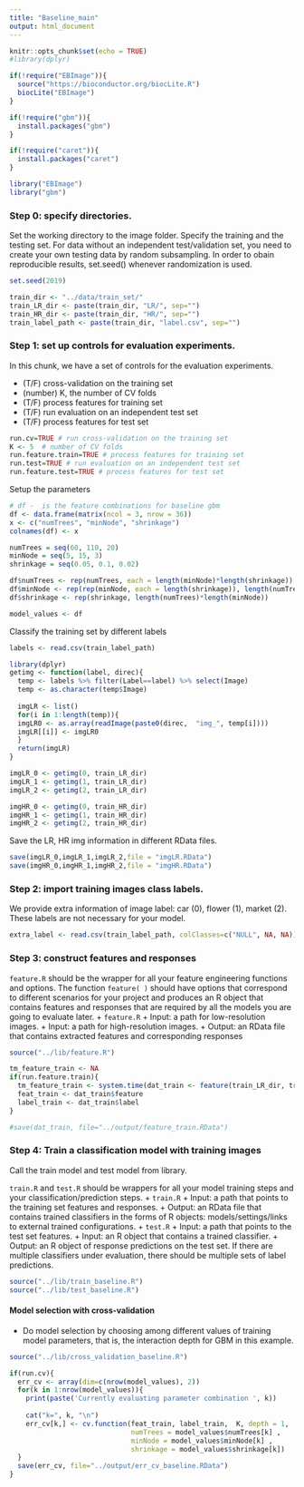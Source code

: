 ```yaml
---
title: "Baseline_main"
output: html_document
---
```


```r
knitr::opts_chunk$set(echo = TRUE)
#library(dplyr)
```

```r
if(!require("EBImage")){
  source("https://bioconductor.org/biocLite.R")
  biocLite("EBImage")
}

if(!require("gbm")){
  install.packages("gbm")
}

if(!require("caret")){
  install.packages("caret")
}

library("EBImage")
library("gbm")
```


### Step 0: specify directories.

Set the working directory to the image folder. Specify the training and the testing set. For data without an independent test/validation set, you need to create your own testing data by random subsampling. In order to obain reproducible results, set.seed() whenever randomization is used. 

```r
set.seed(2019)
```

```r
train_dir <- "../data/train_set/"
train_LR_dir <- paste(train_dir, "LR/", sep="")
train_HR_dir <- paste(train_dir, "HR/", sep="")
train_label_path <- paste(train_dir, "label.csv", sep="") 
```

### Step 1: set up controls for evaluation experiments.

In this chunk, we have a set of controls for the evaluation experiments. 

+ (T/F) cross-validation on the training set
+ (number) K, the number of CV folds
+ (T/F) process features for training set
+ (T/F) run evaluation on an independent test set
+ (T/F) process features for test set


```r
run.cv=TRUE # run cross-validation on the training set
K <- 5  # number of CV folds
run.feature.train=TRUE # process features for training set
run.test=TRUE # run evaluation on an independent test set
run.feature.test=TRUE # process features for test set
```


Setup the parameters
```r
# df -  is the feature combinations for baseline gbm
df <- data.frame(matrix(ncol = 3, nrow = 36))
x <- c("numTrees", "minNode", "shrinkage")
colnames(df) <- x

numTrees = seq(60, 110, 20) 
minNode = seq(5, 15, 3)
shrinkage = seq(0.05, 0.1, 0.02)

df$numTrees <- rep(numTrees, each = length(minNode)*length(shrinkage))
df$minNode <- rep(rep(minNode, each = length(shrinkage)), length(numTrees))
df$shrinkage <- rep(shrinkage, length(numTrees)*length(minNode))

model_values <- df
```

Classify the training set by different labels
```r
labels <- read.csv(train_label_path)
```

```r
library(dplyr)
getimg <- function(label, direc){
  temp <- labels %>% filter(Label==label) %>% select(Image)
  temp <- as.character(temp$Image)
  
  imgLR <- list()
  for(i in 1:length(temp)){
  imgLR0 <- as.array(readImage(paste0(direc,  "img_", temp[i])))
  imgLR[[i]] <- imgLR0
  }
  return(imgLR)
}

imgLR_0 <- getimg(0, train_LR_dir)
imgLR_1 <- getimg(1, train_LR_dir)
imgLR_2 <- getimg(2, train_LR_dir)

imgHR_0 <- getimg(0, train_HR_dir)
imgHR_1 <- getimg(1, train_HR_dir)
imgHR_2 <- getimg(2, train_HR_dir)

```

Save the LR, HR img information in different RData files.
```r
save(imgLR_0,imgLR_1,imgLR_2,file = "imgLR.RData")
save(imgHR_0,imgHR_1,imgHR_2,file = "imgHR.RData")
```


### Step 2: import training images class labels.

We provide extra information of image label: car (0), flower (1), market (2). These labels are not necessary for your model.

```r
extra_label <- read.csv(train_label_path, colClasses=c("NULL", NA, NA))
```

### Step 3: construct features and responses

`feature.R` should be the wrapper for all your feature engineering functions and options. The function `feature( )` should have options that correspond to different scenarios for your project and produces an R object that contains features and responses that are required by all the models you are going to evaluate later. 
+ `feature.R`
  + Input: a path for low-resolution images.
  + Input: a path for high-resolution images.
  + Output: an RData file that contains extracted features and corresponding responses

```r
source("../lib/feature.R")

tm_feature_train <- NA
if(run.feature.train){
  tm_feature_train <- system.time(dat_train <- feature(train_LR_dir, train_HR_dir))
  feat_train <- dat_train$feature
  label_train <- dat_train$label
}

#save(dat_train, file="../output/feature_train.RData")
```


### Step 4: Train a classification model with training images
Call the train model and test model from library. 

`train.R` and `test.R` should be wrappers for all your model training steps and your classification/prediction steps. 
+ `train.R`
  + Input: a path that points to the training set features and responses.
  + Output: an RData file that contains trained classifiers in the forms of R objects: models/settings/links to external trained configurations.
+ `test.R`
  + Input: a path that points to the test set features.
  + Input: an R object that contains a trained classifier.
  + Output: an R object of response predictions on the test set. If there are multiple classifiers under evaluation, there should be multiple sets of label predictions. 
```r
source("../lib/train_baseline.R")
source("../lib/test_baseline.R")
```


#### Model selection with cross-validation
* Do model selection by choosing among different values of training model parameters, that is, the interaction depth for GBM in this example. 
```r
source("../lib/cross_validation_baseline.R")

if(run.cv){
  err_cv <- array(dim=c(nrow(model_values), 2))
  for(k in 1:nrow(model_values)){
    print(paste('Currently evaluating parameter combination ', k))
    
    cat("k=", k, "\n")
    err_cv[k,] <- cv.function(feat_train, label_train,  K, depth = 1, 
                              numTrees = model_values$numTrees[k] , 
                              minNode = model_values$minNode[k] , 
                              shrinkage = model_values$shrinkage[k])  
  }
  save(err_cv, file="../output/err_cv_baseline.RData")
}
```



```r

```

```r

```

